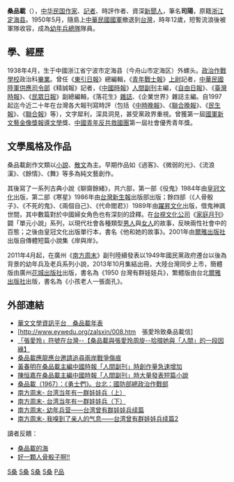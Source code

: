 {{BLPsources}}
'''桑品載'''（{{bd|1938年||||W王}}），[[中华民国|中华民国]][[作家|作家]]、[[記者|記者]]、時評作者、資深[[新聞人|新聞人]]，筆名'''司陽'''，原籍[[浙江|浙江]][[定海县|定海县]]。1950年5月，隨島上[[中華民國國軍|中華民國國軍]]撤退到[[台灣|台灣]]，時年12歲，短暫流浪後被軍隊收容，成為[[幼年兵總隊|幼年兵總隊]]隊員。

==學、經歷==
1938年4月，生于中國浙江省宁波市定海县（今舟山市定海区）外螺头。[[政治作戰學校|政治作戰學校]]政治科[[畢業|畢業]]。曾任《[[東引日報|東引日報]]》總編輯，《[[青年戰士報|青年戰士報]]》[[上尉|上尉]]記者，[[中華民國陸軍|中華民國陸軍]][[陸軍供應司令部|供應司令部]]《精誠報》記者，《[[中國時報|中國時報]]》[[人間副刊|人間副刊]]主編，《[[自由日報|自由日報]]》、《[[臺灣時報|臺灣時報]]》、《[[民眾日報|民眾日報]]》副總編輯，《落花生》[[雜誌|雜誌]]、《企業世界》雜誌主編。自1997起迄今近二十年在台灣各大報刊寫時評（包括《[[中時晚報|中時晚報]]》、《[[聯合晚報|聯合晚報]]》、《[[民生報|民生報]]》、《[[聯合報|聯合報]]》等），文字犀利，深具洞見，甚受黨政界重視。曾獲第一屆[[國軍新文藝金像獎|國軍新文藝金像獎]][[報導文學|報導文學]]獎、[[中國青年反共救國團|中國青年反共救國團]]第一屆社會優秀青年獎。

==文學風格及作品==
桑品載創作文類以[[小說|小說]]、[[散文|散文]]為主。早期作品如《過客》、《微弱的光》、《流浪漢》、《餘情》、《舞》等多為純文藝創作。

其後寫了一系列古典小說《聊齋餘緒》，共六部，第一部《役鬼》1984年由[[皇冠文化|皇冠文化]]出版，第二部《寒星》1986年由[[台灣新生報|台灣新生報]]出版部出版；餘四部（《人骨骰子》、《不死的鬼》、《兩個自己》、《代命閻君》）1989年由[[躍昇文化|躍昇文化]]出版，借鬼神諷世間，其中數篇對於中國婦女角色也有深刻的詮釋。在[[台視文化公司|台視文化公司]]《[[家庭月刊|家庭月刊]]》闢「單元小說」系列，以現代社會各種類型[[男人|男人]]與[[女人|女人]]的故事，反映兩性社會中的百態；之後由皇冠文化出版單行本，書名《他和她的故事》。2001年由[[爾雅出版社|爾雅出版社]]出版自傳體短篇小說集《岸與岸》。

2011年4月起，在廣州《[[南方周末|南方周末]]》副刊陸續發表以1949年國民黨政府遷台以後為背景的幼年兵及老兵系列小說，2013年10月集結出冊，大陸台灣同步上市，簡體版由廣州[[花城出版社|花城出版社]]出版，書名為《1950 台灣有群娃娃兵》，繁體版由台北[[爾雅出版社|爾雅出版社]]出版，書名為《小孩老人一張面孔》。

==外部連結==
* [http://www.tpocl.com/content/writerTimeline.aspx?n=E0341 華文文學資訊平台　桑品載年表]
* [http://www.eywedu.org/zalsxin/008.htm　張愛玲致桑品載信] {{Wayback|url=http://www.eywedu.org/zalsxin/008.htm |date=20160304191752 }}
* [http://bbs.nsysu.edu.tw/txtVersion/treasure/literature/M.901618857.A/M.901619634.A/M.901619713.R.html 「張愛玲」符號在台灣--【桑品載與張愛玲周旋--拾掇她與「人間」的一段因緣】] {{Wayback|url=http://bbs.nsysu.edu.tw/txtVersion/treasure/literature/M.901618857.A/M.901619634.A/M.901619713.R.html |date=20160305123601 }}
* [http://blog.udn.com/spt049526/2721086 桑品載應龍應台邀請追尋兩岸戰爭傷痕] {{Wayback|url=http://blog.udn.com/spt049526/2721086 |date=20090812013826 }}
* [http://fruit.pts.org.tw/~prgweb2/perf_art/ryrt/reqb.htm 黃春明在桑品載主編中國時報「人間副刊」時創作量急速增加] {{Wayback|url=http://fruit.pts.org.tw/~prgweb2/perf_art/ryrt/reqb.htm |date=20160304134620 }}
* [https://web.archive.org/web/20100401131223/http://www.hudong.com/wiki/%E9%99%88%E6%81%92%E5%98%89 陳恒嘉在桑品載主編中國時報「人間副刊」時大量發表短篇小說]
* [http://etds.ncl.edu.tw/theabs/site/sh/detail_result.jsp?id=091SCUL9383001 桑品載（1967）：《勇士們》。台北：國防部總政治作戰部]{{dead link|date=2018年3月 |bot=InternetArchiveBot |fix-attempted=yes }}
* [http://www.infzm.com/content/58444 南方周末- 台湾当年有一群娃娃兵（上）] {{Wayback|url=http://www.infzm.com/content/58444 |date=20111012083653 }}
* [http://www.infzm.com/content/58824 南方周末- 台湾当年有一群娃娃兵（下）] {{Wayback|url=http://www.infzm.com/content/58824 |date=20110521015837 }}
* [http://www.infzm.com/content/63699 南方周末- 幼年兵营——台湾曾有群娃娃兵续篇] {{Wayback|url=http://www.infzm.com/content/63699 |date=20120712011707 }}
* [http://www.infzm.com/content/64097 南方周末- 我嗅到了亲人的气息——台湾曾有群娃娃兵续篇2] {{Wayback|url=http://www.infzm.com/content/64097 |date=20121212065716 }}

讀者反饋：
* [https://web.archive.org/web/20080508021659/http://blog.roodo.com/pingangonwa/archives/4409949.html 桑品載的海]
* [http://www.shs.edu.tw/search_view_over.php?work_id=356946 好一顆人骨骰子啊!! ] {{Wayback|url=http://www.shs.edu.tw/search_view_over.php?work_id=356946 |date=20160304211300 }}

[[Category:臺灣男性小說家|S桑]]
[[Category:臺灣散文作家|S桑]]
[[Category:臺灣男性記者|S桑]]
[[Category:定海人|S桑]]
[[Category:桑姓|P品]]